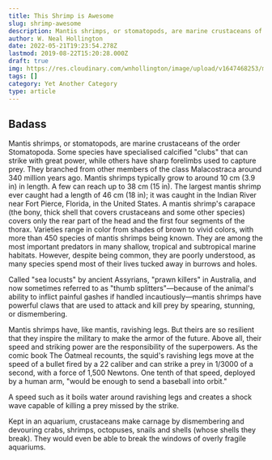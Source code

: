 ```yaml
---
title: This Shrimp is Awesome
slug: shrimp-awesome
description: Mantis shrimps, or stomatopods, are marine crustaceans of the order Stomatopoda. Some species have specialised calcified "clubs" that can strike.
author: W. Neal Hollington
date: 2022-05-21T19:23:54.278Z
lastmod: 2019-08-22T15:20:28.000Z
draft: true
img: https://res.cloudinary.com/wnhollington/image/upload/v1647468253/my-gatsby-site/sample.jpg
tags: []
category: Yet Another Category
type: article
---
```


## Badass

Mantis shrimps, or stomatopods, are marine crustaceans of the order Stomatopoda. Some species have specialised calcified "clubs" that can strike with great power, while others have sharp forelimbs used to capture prey. They branched from other members of the class Malacostraca around 340 million years ago. Mantis shrimps typically grow to around 10 cm (3.9 in) in length. A few can reach up to 38 cm (15 in). The largest mantis shrimp ever caught had a length of 46 cm (18 in); it was caught in the Indian River near Fort Pierce, Florida, in the United States. A mantis shrimp's carapace (the bony, thick shell that covers crustaceans and some other species) covers only the rear part of the head and the first four segments of the thorax. Varieties range in color from shades of brown to vivid colors, with more than 450 species of mantis shrimps being known. They are among the most important predators in many shallow, tropical and subtropical marine habitats. However, despite being common, they are poorly understood, as many species spend most of their lives tucked away in burrows and holes.

Called "sea locusts" by ancient Assyrians, "prawn killers" in Australia, and now sometimes referred to as "thumb splitters"—because of the animal's ability to inflict painful gashes if handled incautiously—mantis shrimps have powerful claws that are used to attack and kill prey by spearing, stunning, or dismembering.

Mantis shrimps have, like mantis, ravishing legs. But theirs are so resilient that they inspire the military to make the armor of the future. Above all, their speed and striking power are the responsibility of the superpowers. As the comic book The Oatmeal recounts, the squid's ravishing legs move at the speed of a bullet fired by a 22 caliber and can strike a prey in 1/3000 of a second, with a force of 1,500 Newtons. One tenth of that speed, deployed by a human arm, "would be enough to send a baseball into orbit."

A speed such as it boils water around ravishing legs and creates a shock wave capable of killing a prey missed by the strike.

Kept in an aquarium, crustaceans make carnage by dismembering and devouring crabs, shrimps, octopuses, snails and shells (whose shells they break). They would even be able to break the windows of overly fragile aquariums.

